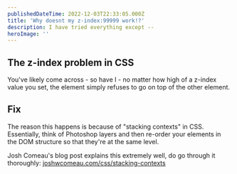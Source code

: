 ```yaml
---
publishedDateTime: 2022-12-03T22:33:05.000Z
title: 'Why doesnt my z-index:99999 work!?'
description: I have tried everything except --
heroImage: ''
---
```



## The z-index problem in CSS

You've likely come across - so have I - no matter how high of a z-index value you set, the element simply refuses to go on top of the other element.

## Fix

The reason this happens is because of "stacking contexts" in CSS. Essentially, think of Photoshop layers and then re-order your elements in the DOM structure so that they're at the same level.

Josh Comeau's blog post explains this extremely well, do go through it thoroughly: [joshwcomeau.com/css/stacking-contexts](https://www.joshwcomeau.com/css/stacking-contexts)
